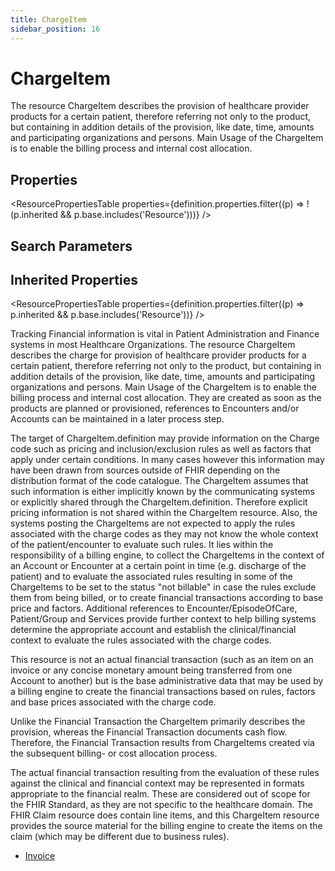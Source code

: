 ```yaml
---
title: ChargeItem
sidebar_position: 16
---
```



# ChargeItem

The resource <Link to="/docs/api/fhir/resources/chargeitem">ChargeItem</Link> describes the provision of healthcare provider products for a certain patient, therefore referring not only to the product, but containing in addition details of the provision, like date, time, amounts and participating organizations and persons. Main Usage of the <Link to="/docs/api/fhir/resources/chargeitem">ChargeItem</Link> is to enable the billing process and internal cost allocation.

<Tabs queryString="section">
  <TabItem value="schema" label="Schema" default>

## Properties

<ResourcePropertiesTable
  properties={definition.properties.filter((p) => !(p.inherited && p.base.includes('Resource')))}
/>

## Search Parameters

<SearchParamsTable searchParams={definition.searchParameters} />

## Inherited Properties

<ResourcePropertiesTable properties={definition.properties.filter((p) => p.inherited && p.base.includes('Resource'))} />

  </TabItem>
  <TabItem value="usage" label="Usage">
<div> <a name="scope"></a> <p> Tracking Financial information is vital in <Link to="/docs/api/fhir/resources/patient">Patient</Link> Administration and Finance systems in most Healthcare <Link to="/docs/api/fhir/resources/organization">Organizations</Link>. The resource <Link to="/docs/api/fhir/resources/chargeitem">ChargeItem</Link> describes the charge for provision of healthcare provider products for a certain patient,  therefore referring not only to the product, but containing in addition details of the provision,  like date, time, amounts and participating organizations and persons.  Main Usage of the <Link to="/docs/api/fhir/resources/chargeitem">ChargeItem</Link> is to enable the billing process and internal cost allocation.  They are created as soon as the products are planned or provisioned, references to <Link to="/docs/api/fhir/resources/encounter">Encounters</Link> and/or <Link to="/docs/api/fhir/resources/account">Accounts</Link> can be maintained in a later process step.  </p> <p> The target of <Link to="/docs/api/fhir/resources/chargeitem">ChargeItem</Link>.definition may provide information on the Charge code such as pricing and inclusion/exclusion rules as well as  factors that apply under certain conditions. In many cases however this information may have been drawn from sources outside of FHIR depending on the distribution format of the code catalogue. The <Link to="/docs/api/fhir/resources/chargeitem">ChargeItem</Link> assumes that such information is either implicitly known by the communicating systems or explicitly shared through the <Link to="/docs/api/fhir/resources/chargeitem">ChargeItem</Link>.definition.  Therefore explicit pricing information is not shared within the <Link to="/docs/api/fhir/resources/chargeitem">ChargeItem</Link> resource.  Also, the systems posting the <Link to="/docs/api/fhir/resources/chargeitem">ChargeItems</Link> are not expected to apply the rules associated with the charge codes as they may  not know the whole context of the patient/encounter to evaluate such rules. It lies within the responsibility of a billing engine, to collect the <Link to="/docs/api/fhir/resources/chargeitem">ChargeItems</Link> in the context of an <Link to="/docs/api/fhir/resources/account">Account</Link> or <Link to="/docs/api/fhir/resources/encounter">Encounter</Link> at a certain point in time  (e.g. discharge of the patient) and to evaluate the associated rules resulting in some of the <Link to="/docs/api/fhir/resources/chargeitem">ChargeItems</Link> to be set to the status "not billable"  in case the rules exclude them from being billed, or to create financial transactions according to base price and factors.  Additional references to <Link to="/docs/api/fhir/resources/encounter">Encounter</Link>/EpisodeOfCare, <Link to="/docs/api/fhir/resources/patient">Patient</Link>/Group and  Services provide further context to help billing systems determine the appropriate account and establish the clinical/financial context  to evaluate the rules associated with the charge codes. </p> </div>
  </TabItem>
  <TabItem value="relationships" label="Relationships">
<div> <p> This resource is not an actual financial transaction (such as an item on an invoice or any concise monetary amount being transferred from one <Link to="/docs/api/fhir/resources/account">Account</Link> to another)  but is the base administrative data that may be used by  a billing engine to create the financial transactions based on rules, factors and base prices associated with the charge code.</p> <p> Unlike the Financial Transaction the <Link to="/docs/api/fhir/resources/chargeitem">ChargeItem</Link> primarily describes the provision, whereas the Financial Transaction documents cash flow.  Therefore, the Financial Transaction results from <Link to="/docs/api/fhir/resources/chargeitem">ChargeItems</Link> created via the subsequent billing- or cost allocation process. </p> <p> The actual financial transaction resulting from the evaluation of these rules against the clinical and financial context may be  represented in formats appropriate to the financial realm. These are considered out of scope for the FHIR Standard, as they are not specific to the healthcare domain. The FHIR <Link to="/docs/api/fhir/resources/claim">Claim</Link> resource does contain line items, and this <Link to="/docs/api/fhir/resources/chargeitem">ChargeItem</Link> resource provides the source material  for the billing engine to create the items on the claim (which may be different due to business rules). </p> </div>
  </TabItem>

  <TabItem value="referencedBy" label="Referenced By">
<ul><li><a href="/docs/api/fhir/resources/invoice">Invoice</a></li></ul>
  </TabItem>
</Tabs>
